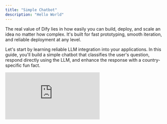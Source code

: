 ```yaml
---
title: "Simple Chatbot"
description: "Hello World"
---
```


The real value of Dify lies in how easily you can build, deploy, and scale an idea no matter how complex. It's built for fast prototyping, smooth iteration, and reliable deployment at any level.

Let's start by learning reliable LLM integration into your applications. In this guide, you'll build a simple chatbot that classifies the user's question, respond directly using the LLM, and enhance the response with a country-specific fun fact.

<iframe 
  className="w-full aspect-video rounded-xl" 
  src="https://www.youtube.com/embed/opKZRpfd80k?si=HEkyjRpiYheMyrZ0" 
  title="Dify Quick Start Video" 
  frameBorder="0" 
  allow="accelerometer; autoplay; clipboard-write; encrypted-media; gyroscope; picture-in-picture" 
  allowFullScreen 
/>

## Step 1: Create a New Workflow (2 min)

1. Go to **Studio** > **Workflow** > **Create from Blank** > **Orchestrate** > **New Chatflow** > **Create**

## Step 2: Add Workflow Nodes (6 min)

<Tip>
  When you want to reference any variable, type `{` or `/` first and you can see the different variables available in your workflow.
</Tip>

### 1. LLM Node and Output: Understand and Answer the Question

<Info>
  `LLM` node sends a prompt to a language model to generate a response based on user input. It abstracts away the complexity of API calls, rate limits, and infrastructure, so you can just focus on designing logic.
</Info>

<Steps>
  <Step title="Create LLM Node">
    Create an LLM node using the `Add Node` button and connect it to your Start node
  </Step>
  
  <Step title="Configure Model">
    Choose a default model
  </Step>
  
  <Step title="Set System Prompt">
    Paste this into the System Prompt field:

    ```text
    The user will ask a question about a country. The question is {{sys.query}}  
    Tasks: 
    1. Identify the country mentioned. 
    2. Rephrase the question clearly. 
    3. Answer the question using general knowledge. 
    
    Respond in the following JSON format: 
    {   
      "country": "<country name>",
      "question": "<rephrased question>",
      "answer": "<direct answer to the question>" 
    }
    ```
  </Step>
  
  <Step title="Enable Structured Output">
    **Enable Structured Output** allows you to easily control what the LLM will return and ensure consistent, machine-readable outputs for downstream use in precise data extraction or conditional logic.
    
    - Toggle Output Variables Structured ON > `Configure` and click `Import from JSON`
    - Paste:
    
    ```json
    {   
      "country": "string",   
      "question": "string",   
      "answer": "string" 
    }
    ```
  </Step>
</Steps>

### 2. Code Block: Get Fun Fact

<Info>
  `Code` node executes custom logic using code. It lets you inject code exactly where needed—within a visual workflow—saving you from wiring up an entire backend.
</Info>

<Steps>
  <Step title="Create Code Node">
    Create a `Code` Node using the `Add Node` button and connect to LLM block
  </Step>
  
  <Step title="Configure Input Variable">
    Change one `Input Variable` name to "country" and set the variable to `structured_output` > `country`
  </Step>
  
  <Step title="Add Python Code">
    Paste this code into `PYTHON3`:

    ```python
    def main(country: str) -> dict:     
      country_name = country.lower()     
      fun_facts = {
        "japan": "Japan has more than 5 million vending machines.",
        "france": "France is the most visited country in the world.",
        "italy": "Italy has more UNESCO World Heritage sites than any other country."     
      }     
      fun_fact = fun_facts.get(country_name, f"No fun fact available for {country.title()}.")
      return {"fun_fact": fun_fact}
    ```
  </Step>
  
  <Step title="Rename Output Variable">
    Change output variable `result` to `fun_fact` to have a better labeled variable
  </Step>
</Steps>

### 3. Answer Node: Final Answer to User

<Info>
  `Answer` Node creates a clean final output to return.
</Info>

<Steps>
  <Step title="Create Answer Node">
    Create an `Answer` Node using the `Add Node` button
  </Step>
  
  <Step title="Configure Answer Field">
    Paste into the Answer Field:

    ```text
    Q: {{ structured_output.question }} 

    A: {{ structured_output.answer }} 

    Fun Fact: {{ fun_fact }}
    ```
  </Step>
</Steps>

End Workflow:

<img
  src="/images/quick-start-workflow-overview.png"
  alt="Complete workflow diagram showing LLM, Code, and Answer nodes connected"
  style={{ width: "100%" }}
/>

---

## Step 3: Test the Bot (3 min)

Click `Preview`, then ask:

- "What is the capital of France?"
- "Tell me about Japanese cuisine"
- "Describe the culture in Italy"
- Any other questions

Make sure your Bot works as expected!

## You've Completed the Bot!

This guide showed how to integrate language models reliably and scalably without reinventing infrastructure. With Dify's visual workflows and modular nodes, you're not just building faster, you're adopting a clean, production-ready architecture for LLM-powered apps.

{/*
Contributing Section
DO NOT edit this section!
It will be automatically generated by the script.
*/}

---

[Edit this page](https://github.com/langgenius/dify-docs/edit/main/en/documentation/pages/getting-started/quick-start.mdx) | [Report an issue](https://github.com/langgenius/dify-docs/issues/new?template=docs.yml)

